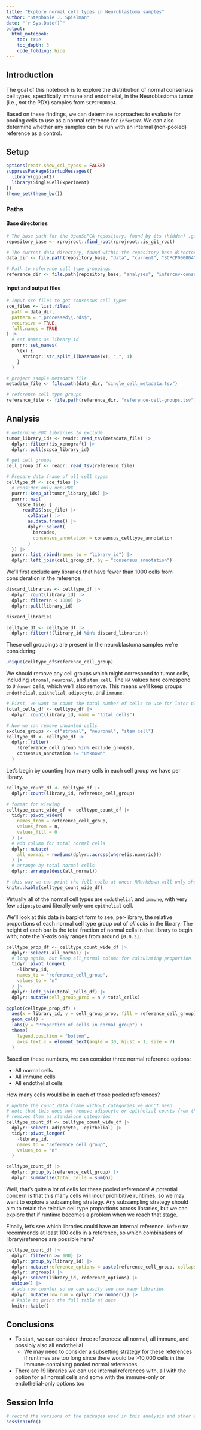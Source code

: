 ```yaml
---
title: "Explore normal cell types in Neuroblastoma samples"
author: "Stephanie J. Spielman"
date: "`r Sys.Date()`"
output:
  html_notebook:
    toc: true
    toc_depth: 3
    code_folding: hide
---
```



## Introduction

The goal of this notebook is to explore the distribution of normal consensus cell types, specifically immune and endothelial, in the Neuroblastoma tumor (i.e., _not_ the PDX) samples from `SCPCP000004`.

Based on these findings, we can determine approaches to evaluate for pooling cells to use as a normal reference for `inferCNV`.
We can also determine whether any samples can be run with an internal (non-pooled) reference as a control.

## Setup

```r
options(readr.show_col_types = FALSE)
suppressPackageStartupMessages({
  library(ggplot2)
  library(SingleCellExperiment)
})
theme_set(theme_bw())
```

### Paths

#### Base directories


```r
# The base path for the OpenScPCA repository, found by its (hidden) .git directory
repository_base <- rprojroot::find_root(rprojroot::is_git_root)

# The current data directory, found within the repository base directory
data_dir <- file.path(repository_base, "data", "current", "SCPCP000004")

# Path to reference cell type groupings
reference_dir <- file.path(repository_base, "analyses", "infercnv-consensus-cell-type", "references")
```

#### Input and output files

```r
# Input sce files to get consensus cell types
sce_files <- list.files(
  path = data_dir,
  pattern = "_processed\\.rds$",
  recursive = TRUE,
  full.names = TRUE
) |>
  # set names as library id
  purrr::set_names(
    \(x) {
      stringr::str_split_i(basename(x), "_", 1)
    }
  )

# project sample metadata file
metadata_file <- file.path(data_dir, "single_cell_metadata.tsv")

# reference cell type groups
reference_file <- file.path(reference_dir, "reference-cell-groups.tsv")
```


## Analysis

```r
# determine PDX libraries to exclude
tumor_library_ids <- readr::read_tsv(metadata_file) |>
  dplyr::filter(!is_xenograft) |>
  dplyr::pull(scpca_library_id)

# get cell groups
cell_group_df <- readr::read_tsv(reference_file)

# Prepare data frame of all cell types
celltype_df <- sce_files |>
  # consider only non-PDX
  purrr::keep_at(tumor_library_ids) |>
  purrr::map(
    \(sce_file) {
      readRDS(sce_file) |>
        colData() |>
        as.data.frame() |>
        dplyr::select(
          barcodes, 
          consensus_annotation = consensus_celltype_annotation
        )
  }) |>
  purrr::list_rbind(names_to = "library_id") |>
  dplyr::left_join(cell_group_df, by = "consensus_annotation")
```

We'll first exclude any libraries that have fewer than 1000 cells from consideration in the reference.

```r
discard_libraries <- celltype_df |>
  dplyr::count(library_id) |>
  dplyr::filter(n < 1000) |>
  dplyr::pull(library_id)

discard_libraries
```

```r
celltype_df <- celltype_df |>
  dplyr::filter(!(library_id %in% discard_libraries))
```

These cell groupings are present in the neuroblastoma samples we're considering:

```r
unique(celltype_df$reference_cell_group)
```

We should remove any cell groups which might correspond to tumor cells, including `stromal`, `neuronal`, and `stem cell`.
The `NA` values here correspond to `Unknown` cells, which we'll also remove.
This means we'll keep groups `endothelial`, `epithelial`, `adipocyte`, and `immune`.

```r
# First, we want to count the total number of cells to use for later plotting
total_cells_df <- celltype_df |>
  dplyr::count(library_id, name = "total_cells")

# Now we can remove unwanted cells
exclude_groups <- c("stromal", "neuronal", "stem cell")
celltype_df <- celltype_df |>
  dplyr::filter(
    !(reference_cell_group %in% exclude_groups),
    consensus_annotation != "Unknown"
  )
```



Let's begin by counting how many cells in each cell group we have per library.

```r
celltype_count_df <- celltype_df |>
  dplyr::count(library_id, reference_cell_group)

# format for viewing
celltype_count_wide_df <- celltype_count_df |>
  tidyr::pivot_wider(
    names_from = reference_cell_group,
    values_from = n,
    values_fill = 0
  ) |>
  # add column for total normal cells
  dplyr::mutate(
    all_normal = rowSums(dplyr::across(where(is.numeric)))
  ) |>
  # arrange by total normal cells
  dplyr::arrange(desc(all_normal))

# this way we can print the full table at once; RMarkdown will only show 10 rows at once
knitr::kable(celltype_count_wide_df)
```

Virtually all of the normal cell types are `endothelial` and `immune`, with very few `adipocyte` and literally only one `epithelial` cell.

We'll look at this data in barplot form to see, per-library, the relative proportions of each normal cell type group out of _all cells_ in the library.
The height of each bar is the total fraction of normal cells in that library to begin with; note the Y-axis only ranges from around `[0,0.3]`.


```r
celltype_prop_df <- celltype_count_wide_df |>
  dplyr::select(-all_normal) |>
  # long again, but keep all_normal column for calculating proportion
  tidyr::pivot_longer(
    -library_id,
    names_to = "reference_cell_group",
    values_to = "n"
  ) |>
  dplyr::left_join(total_cells_df) |>
  dplyr::mutate(cell_group_prop = n / total_cells)

ggplot(celltype_prop_df) +
  aes(x = library_id, y = cell_group_prop, fill = reference_cell_group) +
  geom_col() +
  labs(y = "Proportion of cells in normal group") +
  theme(
    legend.position = "bottom",
    axis.text.x = element_text(angle = 30, hjust = 1, size = 7)
  )
```

Based on these numbers, we can consider three normal reference options:

* All normal cells
* All immune cells
* All endothelial cells

How many cells would be in each of those pooled references?

```r
# update the count data frame without categories we don't need.
# note that this does not remove adipocyte or epithelial counts from the `all_normal` group; it just
# removes them as standalone categories
celltype_count_df <- celltype_count_wide_df |>
  dplyr::select(-adipocyte, -epithelial) |>
  tidyr::pivot_longer(
    -library_id,
    names_to = "reference_cell_group",
    values_to = "n"
  )

celltype_count_df |>
  dplyr::group_by(reference_cell_group) |>
  dplyr::summarize(total_cells = sum(n))
```

Well, that's quite a lot of cells for these pooled references!
A potential concern is that this many cells will incur prohibitive runtimes, so we may want to explore a subsampling strategy.
Any subsampling strategy should aim to retain the relative cell type proportions across libraries, but we can explore that if runtime becomes a problem when we reach that stage.

Finally, let's see which libraries could have an internal reference.
`inferCNV` recommends at least 100 cells in a reference, so which combinations of library/reference are possible here?

```r
celltype_count_df |>
  dplyr::filter(n >= 100) |>
  dplyr::group_by(library_id) |>
  dplyr::mutate(reference_options = paste(reference_cell_group, collapse = ", ")) |>
  dplyr::ungroup() |>
  dplyr::select(library_id, reference_options) |>
  unique() |>
  # add row counter so we can easily see how many libraries
  dplyr::mutate(row_num = dplyr::row_number()) |>
  # kable to print the full table at once
  knitr::kable()
```

## Conclusions

* To start, we can consider three references: all normal, all immune, and possibly also all endothelial
  * We may need to consider a subsetting strategy for these references if runtimes are too long since there would be >10,000 cells in the immune-containing pooled normal references
* There are 19 libraries we can use internal references with, all with the option for all normal cells and some with the immune-only or endothelial-only options too


## Session Info

```r
# record the versions of the packages used in this analysis and other environment information
sessionInfo()
```
